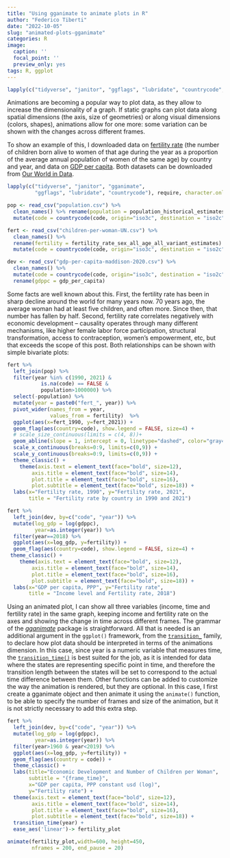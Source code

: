 ```yaml
---
title: "Using gganimate to animate plots in R"
author: "Federico Tiberti"
date: "2022-10-05"
slug: "animated-plots-gganimate"
categories: R
image:
  caption: ''
  focal_point: ''
  preview_only: yes
tags: R, ggplot
---
```


```r
lapply(c("tidyverse", "janitor", "ggflags", "lubridate", "countrycode", "gganimate"), require, character.only=T)
```

Animations are becoming a popular way to plot data, as they allow to increase the dimensionality of a graph. If static graphs can plot data along spatial dimensions (the axis, size of geometries) or along visual dimensions (colors, shapes), animations allow for one more: some variation can be shown with the changes across different frames.

To show an example of this, I downloaded data on [fertility rate](https://ourworldindata.org/fertility-rate) (the number of children born alive to women of that age during the year as a proportion of the average annual population of women of the same age) by country and year, and data on [GDP per capita](https://ourworldindata.org/economic-growth). Both datasets can be downloaded from [Our World in Data](https://ourworldindata.org/). 


```r
lapply(c("tidyverse", "janitor", "gganimate",
         "ggflags", "lubridate", "countrycode"), require, character.only=T)

pop <- read_csv("population.csv") %>% 
  clean_names() %>% rename(population = population_historical_estimates) %>% 
  mutate(code = countrycode(code, origin="iso3c", destination = "iso2c") %>% tolower())

fert <- read_csv("children-per-woman-UN.csv") %>% 
  clean_names() %>% 
  rename(fertility = fertility_rate_sex_all_age_all_variant_estimates) %>% 
  mutate(code = countrycode(code, origin="iso3c", destination = "iso2c") %>% tolower())

dev <- read_csv("gdp-per-capita-maddison-2020.csv") %>% 
  clean_names() %>% 
  mutate(code = countrycode(code, origin="iso3c", destination = "iso2c") %>% tolower()) %>% 
  rename(gdppc = gdp_per_capita)

```

Some facts are well known about this. First, the fertility rate has been in sharp decline around the world for many years now. 70 years ago, the average woman had at least five children, and often more. Since then, that number has fallen by half. Second, fertility rate correlates negatively with economic development -- causality operates through many different mechanisms, like higher female labor force participation, structural transformation, access to contraception, women's empowerment, etc, but that exceeds the scope of this post. Both relationships can be shown with simple bivariate plots:

```r

fert %>% 
  left_join(pop) %>% 
  filter(year %in% c(1990, 2021) & 
           is.na(code) == FALSE &
           population>1000000) %>%
  select(-population) %>% 
  mutate(year = paste0("fert_", year)) %>% 
  pivot_wider(names_from = year, 
              values_from = fertility)  %>% 
  ggplot(aes(x=fert_1990, y=fert_2021)) +
  geom_flag(aes(country=code), show.legend = FALSE, size=4) +
  # scale_size_continuous(limits = c(4, 8))+
  geom_abline(slope = 1, intercept = 0, linetype="dashed", color="gray44") +
  scale_x_continuous(breaks=0:9, limits=c(0,9)) +
  scale_y_continuous(breaks=0:9, limits=c(0,9)) +
  theme_classic() +
    theme(axis.text = element_text(face="bold", size=12), 
        axis.title = element_text(face="bold", size=14), 
        plot.title = element_text(face="bold", size=16), 
        plot.subtitle = element_text(face="bold", size=18)) +
  labs(x="Fertility rate, 1990", y="Fertility rate, 2021", 
       title = "Fertility rate by country in 1990 and 2021")

```

```r

fert %>% 
  left_join(dev, by=c("code", "year")) %>% 
  mutate(log_gdp = log(gdppc), 
         year=as.integer(year)) %>% 
  filter(year==2018) %>% 
  ggplot(aes(x=log_gdp, y=fertility)) +
  geom_flag(aes(country=code), show.legend = FALSE, size=4) +
 theme_classic() +
    theme(axis.text = element_text(face="bold", size=12), 
        axis.title = element_text(face="bold", size=14), 
        plot.title = element_text(face="bold", size=16), 
        plot.subtitle = element_text(face="bold", size=18)) +
  labs(x="GDP per capita, PPP", y="Fertility rate", 
       title = "Income level and Fertility rate, 2018")

```

Using an animated plot, I can show all three variables (income, time and fertility rate) in the same graph, keeping income and fertility rate on the axes and showing the change in time across different frames. The grammar of the [*gganimate*](https://gganimate.com) package is straightforward. All that is needed is an additional argument in the `ggplot()` framework, from the [`transition_`](https://gganimate.com/reference/index.html) family, to declare how plot data should be interpreted in terms of the animations dimension. In this case, since year is a numeric variable that measures time, the [`transition_time()`](https://gganimate.com/reference/transition_time.html) is best suited for the job, as it is intended for data where the states are representing specific point in time, and therefore the transition length between the states will be set to correspond to the actual time difference between them. Other functions can be added to customize the way the animation is rendered, but they are optional. In this case, I first create a gganimate object and then animate it using the `animate()` function, to be able to specify the number of frames and size of the animation, but it is not strictly necessary to add this extra step.

```r

fert %>% 
  left_join(dev, by=c("code", "year")) %>% 
  mutate(log_gdp = log(gdppc), 
         year=as.integer(year)) %>% 
  filter(year>1960 & year<2019) %>% 
  ggplot(aes(x=log_gdp, y=fertility)) +
  geom_flag(aes(country = code)) +
  theme_classic() +
  labs(title="Economic Development and Number of Children per Woman",
       subtitle = "{frame_time}",
       x="GDP per capita, PPP constant usd (log)",
       y="Fertility rate") +
  theme(axis.text = element_text(face="bold", size=12), 
        axis.title = element_text(face="bold", size=14), 
        plot.title = element_text(face="bold", size=16), 
        plot.subtitle = element_text(face="bold", size=18)) +
  transition_time(year) +
  ease_aes('linear')-> fertility_plot

animate(fertility_plot,width=600, height=450, 
        nframes = 200, end_pause = 20)

```


